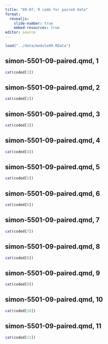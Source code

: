 ```yaml
---
title: "09-07, R code for paired data"
format: 
  revealjs:
    slide-number: true
    embed-resources: true
editor: source
---
```


```r
load("../data/module09.RData")
```

## simon-5501-09-paired.qmd, 1

```r
cat(coded[1])
```

## simon-5501-09-paired.qmd, 2

```r
cat(coded[2])
```

## simon-5501-09-paired.qmd, 3

```r
cat(coded[3])
```

## simon-5501-09-paired.qmd, 4

```r
cat(coded[4])
```

## simon-5501-09-paired.qmd, 5

```r
cat(coded[5])
```

## simon-5501-09-paired.qmd, 6

```r
cat(coded[6])
```

## simon-5501-09-paired.qmd, 7

```r
cat(coded[7])
```

## simon-5501-09-paired.qmd, 8

```r
cat(coded[8])
```

## simon-5501-09-paired.qmd, 9

```r
cat(coded[9])
```

## simon-5501-09-paired.qmd, 10

```r
cat(coded[10])
```

## simon-5501-09-paired.qmd, 11

```r
cat(coded[11])
```

